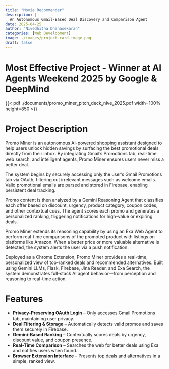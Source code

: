 ```yaml
---
title: "Movie Recommender"
description: |
  An Autonomous Gmail-Based Deal Discovery and Comparison Agent
date: 2025-04-25
author: "Nivedhitha Dhanasekaran"
categories: [Web Development]
image: ./images/project-card-image.png
draft: false
---
```


# Most Effective Project - Winner at AI Agents Weekend 2025 by Google & DeepMind 

{{< pdf ./documents/promo_miner_pitch_deck_nive_2025.pdf width=100% height=850 >}}


# Project Description

Promo Miner is an autonomous AI-powered shopping assistant designed to help users unlock hidden savings by surfacing the best promotional deals directly from their inbox. By integrating Gmail's Promotions tab, real-time web search, and intelligent agents, Promo Miner ensures users never miss a better deal.

The system begins by securely accessing only the user's Gmail Promotions tab via OAuth, filtering out irrelevant messages such as welcome emails. Valid promotional emails are parsed and stored in Firebase, enabling persistent deal tracking.

Promo content is then analyzed by a Gemini Reasoning Agent that classifies each offer based on discount, urgency, product category, coupon codes, and other contextual cues. The agent scores each promo and generates a personalized ranking, triggering notifications for high-value or expiring deals.

Promo Miner extends its reasoning capability by using an Exa Web Agent to perform real-time comparisons of the promoted product with listings on platforms like Amazon. When a better price or more valuable alternative is detected, the system alerts the user via a push notification.

Deployed as a Chrome Extension, Promo Miner provides a real-time, personalized view of top-ranked deals and recommended alternatives. Built using Gemini LLMs, Flask, Firebase, Jina Reader, and Exa Search, the system demonstrates full-stack AI agent behavior—from perception and reasoning to real-time action.

# Features

- **Privacy-Preserving OAuth Login** – Only accesses Gmail Promotions tab, maintaining user privacy.
- **Deal Filtering & Storage** – Automatically detects valid promos and saves them securely in Firebase.
- **Gemini-Based Ranking** – Contextually scores deals by urgency, discount value, and coupon presence.
- **Real-Time Comparison** – Searches the web for better deals using Exa and notifies users when found.
- **Browser Extension Interface** – Presents top deals and alternatives in a simple, ranked view.
